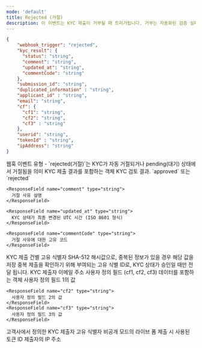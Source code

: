 ```yaml
---
mode: 'default'
title: Rejected (거절)
description: 이 이벤트는 KYC 제출이 거부될 때 트리거됩니다. 거부는 자동화된 검증 실패, 수동 검토 결과, 또는 기타 정책적 이유로 발생할 수 있습니다. 이 이벤트를 통해 KYC 거부 사유를 즉시 파악하고, 사용자에게 피드백을 제공하거나 추가 정보 요청 등의 필요한 조치를 취할 수 있습니다.
---
```


```json rejected-webhook-sample.json
{
    "webhook_trigger": "rejected",
    "kyc_result": {
      "status": "string",
      "comment": "string",
      "updated_at": "string",
      "commentCode": "string"
    },
    "submission_id": "string",
    "duplicated_information" : "string",
    "applicant_id" : "string",
    "email": "string",
    "cf": {
      "cf1": "string",
      "cf2": "string",
      "cf3" : "string"
    },
    "userid": "string",
    "tokenId" : "string",
    "ipAddress": "string"
}
```

<ResponseField name="webhook_trigger" type="string">
  웹훅 이벤트 유형 - `rejected(거절)`는 KYC가 자동 거절되거나 pending(대기) 상태에서 거절됨을 의미
</ResponseField>

<ResponseField name="kyc_result" type="object">
KYC 제출 결과를 포함하는 객체
  <Expandable title="properties">
    <ResponseField name="status" type="string">
      KYC 검토 결과. `approved` 또는 `rejected`
    </ResponseField>

    <ResponseField name="comment" type="string">
      거절 사유 설명
    </ResponseField>

    <ResponseField name="updated_at" type="string">
      KYC 상태가 최종 변경된 UTC 시간 (ISO 8601 형식)
    </ResponseField>

    <ResponseField name="commentCode" type="string">
      거절 사유에 대한 고유 코드
    </ResponseField>
  </Expandable>
</ResponseField>

<ResponseField name="submission_id" type="string" >
  KYC 제출 건별 고유 식별자
</ResponseField>

<ResponseField name="duplicated_information" type="string" >
  SHA-512 해시값으로, 중복된 정보가 있을 경우 해당 값을 저장
</ResponseField>

<ResponseField name="applicant_id" type="string" >
  중복 제출을 확인하기 위해 부여되는 고유 식별 ID로, KYC 상태가 승인일 때만 전달 됩니다.
</ResponseField>



<ResponseField name="email" type="string" >
  KYC 제출자 이메일 주소
</ResponseField>


<ResponseField name="cf" type="object">
	사용자 정의 필드 (cf1, cf2, cf3) 데이터를 포함하는 객체
  <Expandable title="properties">
    <ResponseField name="cf1" type="string">
      사용자 정의 필드 1의 값
    </ResponseField>

    <ResponseField name="cf2" type="string">
      사용자 정의 필드 2의 값
    </ResponseField>
    <ResponseField name="cf3" type="string">
      사용자 정의 필드 3의 값
    </ResponseField>
  </Expandable>
</ResponseField>



<ResponseField name="userid" type="string" >
  고객사에서 정의한 KYC 제출자 고유 식별자
</ResponseField>

<ResponseField name="tokenId" type="string" >
  비공개 모드의 라이브 폼 제출 시 사용된 토큰 ID
</ResponseField>


<ResponseField name="ipAddress" type="string" >
  제출자의 IP 주소
</ResponseField>

